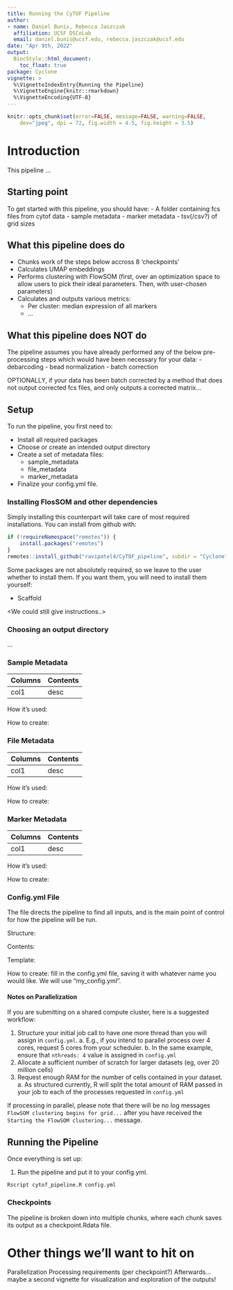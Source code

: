 ```yaml
---
title: Running the CyTOF Pipeline
author:
- name: Daniel Bunis, Rebecca Jaszczak
  affiliation: UCSF DSCoLab
  email: daniel.bunis@ucsf.edu, rebecca.jaszczak@ucsf.edu
date: "Apr 9th, 2022"
output:
  BiocStyle::html_document:
    toc_float: true
package: Cyclone
vignette: >
  %\VignetteIndexEntry{Running the Pipeline}
  %\VignetteEngine{knitr::rmarkdown}
  %\VignetteEncoding{UTF-8}    
---
```


```r
knitr::opts_chunk$set(error=FALSE, message=FALSE, warning=FALSE,
    dev="jpeg", dpi = 72, fig.width = 4.5, fig.height = 3.5)
```

# Introduction

This pipeline ...

## Starting point

To get started with this pipeline, you should have:
- A folder containing fcs files from cytof data
- sample metadata
- marker metadata
- tsv(/csv?) of grid sizes

## What this pipeline does do

- Chunks work of the steps below accross 8 'checkpoints'
- Calculates UMAP embeddings
- Performs clustering with FlowSOM (first, over an optimization space to allow users to pick their ideal parameters. Then, with user-chosen parameters)
- Calculates and outputs various metrics:
  - Per cluster: median expression of all markers
  - ... 

## What this pipeline does NOT do

The pipeline assumes you have already performed any of the below pre-processing steps which would have been necessary for your data:
- debarcoding
- bead normalization
- batch correction

OPTIONALLY, if your data has been batch corrected by a method that does not output corrected fcs files, and only outputs a corrected matrix...

## Setup

To run the pipeline, you first need to:

- Install all required packages
- Choose or create an intended output directory
- Create a set of metadata files:
  - sample_metadata
  - file_metadata
  - marker_metadata
- Finalize your config.yml file.

### Installing FlosSOM and other dependencies

Simply installing this <package-name> counterpart will take care of most required installations.
You can install from github with:

```r
if (!requireNamespace("remotes")) {
    install.packages("remotes")
}
remotes::install_github("ravipatel4/CyTOF_pipeline", subdir = "Cyclone")
```

Some packages are not absolutely required, so we leave to the user whether to install them.
If you want them, you will need to install them yourself:

- Scaffold

<We could still give instructions..>


### Choosing an output directory

...

### Sample Metadata

Columns | Contents
--- | ---
col1 | desc

How it's used:

How to create:

### File Metadata

Columns | Contents
--- | ---
col1 | desc

How it's used:

How to create:

### Marker Metadata

Columns | Contents
--- | ---
col1 | desc

How it's used:

How to create:

### Config.yml File

The file directs the pipeline to find all inputs, and is the main point of control for how the pipeline will be run.

Structure:

Contents:

Template:

How to create:
fill in the config.yml file, saving it with whatever name you would like.
We will use "my_config.yml".

#### Notes on Parallelization

If you are submitting on a shared compute cluster, here is a suggested workflow:
  
  1. Structure your initial job call to have one more thread than you will assign in `config.yml`.
    a. E.g., if you intend to parallel process over 4 cores, request 5 cores from your scheduler.
    b. In the same example, ensure that `nthreads: 4` value is assigned in `config.yml`
  2. Allocate a sufficient number of scratch for larger datasets (eg, over 20 million cells)
  3. Request enough RAM for the number of cells contained in your dataset.
    a.  As structured currently, R will split the total amount of RAM passed in your job to each of the processes requested in `config.yml`

If processing in parallel, please note that there will be no log messages `FlowSOM clustering begins for grid...` after you have received the `Starting the FlowSOM clustering...` message.
  
## Running the Pipeline

Once everything is set up:

1. Run the pipeline and put it to your config.yml.

```
Rscript cytof_pipeline.R config.yml
```

### Checkpoints

The pipeline is broken down into multiple chunks, where each chunk saves its output as a checkpoint.Rdata file.







# Other things we'll want to hit on

Parallelization
Processing requirements (per checkpoint?)
Afterwards... maybe a second vignette for visualization and exploration of the outputs!

